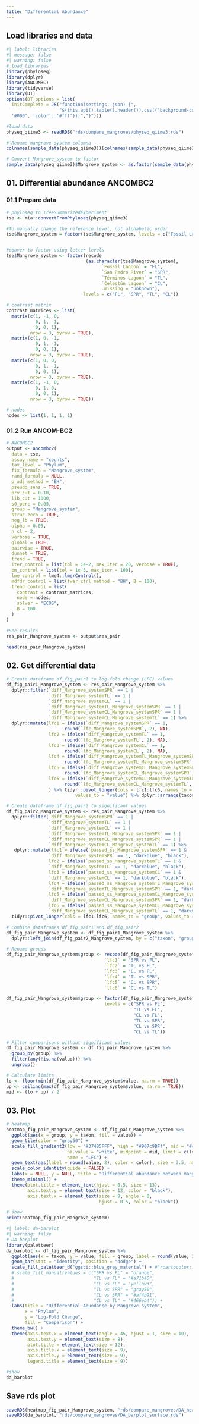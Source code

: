 ```yaml
---
title: "Differential Abundance"
---
```


## Load libraries and data

```r
#| label: libraries
#| message: false
#| warning: false
# load libraries
library(phyloseq)
library(dplyr)
library(ANCOMBC)
library(tidyverse)
library(DT)
options(DT.options = list(
  initComplete = JS("function(settings, json) {",
                    "$(this.api().table().header()).css({'background-color':
  '#000', 'color': '#fff'});","}")))
```

```r
#load data
physeq_qiime3 <- readRDS("rds/compare_mangroves/physeq_qiime3.rds")
```

```r
# Rename mangrove system columna
colnames(sample_data(physeq_qiime3))[colnames(sample_data(physeq_qiime3)) == "Mangrove system"] <- "Mangrove_system"

# Convert Mangrove_system to factor
sample_data(physeq_qiime3)$Mangrove_system <- as.factor(sample_data(physeq_qiime3)$Mangrove_system)
```

## 01. Differential abundance ANCOMBC2

### 01.1 Prepare data

```r
# phyloseq to TreeSummarizedExperiment
tse <- mia::convertFromPhyloseq(physeq_qiime3)
```

```r
#To manually change the reference level, not alphabetic order
tse$Mangrove_system = factor(tse$Mangrove_system, levels = c("Fossil Lagoon", "San Pedro River", "Términos Lagoon", "Celestún Lagoon"))


#conver to factor using letter levels
tse$Mangrove_system <- factor(recode
                              (as.character(tse$Mangrove_system),
                                    `Fossil Lagoon` = "FL",
                                    `San Pedro River` = "SPR",
                                    `Términos Lagoon` = "TL",
                                    `Celestún Lagoon` = "CL",
                                    .missing = "unknown"),
                             levels = c("FL", "SPR", "TL", "CL"))

```

```r
# contrast matrix
contrast_matrices <- list(
  matrix(c(1, -1, 0,
           0, 1, -1,
           0, 0, 1),
         nrow = 3, byrow = TRUE),
  matrix(c(1, 0, -1,
           0, 1, -1,
           0, 0, 1),
         nrow = 3, byrow = TRUE),
  matrix(c(1, 0, 0,
           0, 1, -1,
           0, 0, 1),
         nrow = 3, byrow = TRUE),
  matrix(c(1, -1, 0,
           0, 1, 0,
           0, 0, 1),
         nrow = 3, byrow = TRUE))

# nodes
nodes <- list(1, 1, 1, 1)
```

### 01.2 Run ANCOM-BC2

```r
# ANCOMBC2
output <- ancombc2(
  data = tse,
  assay_name = "counts",
  tax_level = "Phylum",
  fix_formula = "Mangrove_system",
  rand_formula = NULL,
  p_adj_method = "BH",
  pseudo_sens = TRUE,
  prv_cut = 0.10,
  lib_cut = 1000,
  s0_perc = 0.05,
  group = "Mangrove_system",
  struc_zero = TRUE,
  neg_lb = TRUE,
  alpha = 0.05,
  n_cl = 2,
  verbose = TRUE,
  global = TRUE,
  pairwise = TRUE,
  dunnet = TRUE,
  trend = TRUE,
  iter_control = list(tol = 1e-2, max_iter = 20, verbose = TRUE),
  em_control = list(tol = 1e-5, max_iter = 100),
  lme_control = lme4::lmerControl(),
  mdfdr_control = list(fwer_ctrl_method = "BH", B = 100),
  trend_control = list(
    contrast = contrast_matrices,
    node = nodes,
    solver = "ECOS",
    B = 100
  )
)
```

```r
#See results
res_pair_Mangrove_system <- output$res_pair

head(res_pair_Mangrove_system)
```

## 02. Get differential data

```r
# Create dataframe df_fig_pair1 to log-fold change (LFC) values
df_fig_pair1_Mangrove_system <- res_pair_Mangrove_system %>%
  dplyr::filter(`diff_Mangrove_systemSPR` == 1 |
                `diff_Mangrove_systemTL` == 1 |
                `diff_Mangrove_systemCL` == 1 |
                `diff_Mangrove_systemTL_Mangrove_systemSPR` == 1 |
                `diff_Mangrove_systemCL_Mangrove_systemSPR` == 1 |
                `diff_Mangrove_systemCL_Mangrove_systemTL` == 1) %>%
  dplyr::mutate(lfc1 = ifelse(`diff_Mangrove_systemSPR` == 1, 
                      round(`lfc_Mangrove_systemSPR`, 2), NA),
                lfc2 = ifelse(`diff_Mangrove_systemTL` == 1, 
                      round(`lfc_Mangrove_systemTL`, 2), NA),
                lfc3 = ifelse(`diff_Mangrove_systemCL` == 1, 
                      round(`lfc_Mangrove_systemCL`, 2), NA),
                lfc4 = ifelse(`diff_Mangrove_systemTL_Mangrove_systemSPR` == 1, 
                      round(`lfc_Mangrove_systemTL_Mangrove_systemSPR`, 2), NA),
                lfc5 = ifelse(`diff_Mangrove_systemCL_Mangrove_systemSPR` == 1, 
                      round(`lfc_Mangrove_systemCL_Mangrove_systemSPR`, 2), NA),
                lfc6 = ifelse(`diff_Mangrove_systemCL_Mangrove_systemTL` == 1, 
                      round(`lfc_Mangrove_systemCL_Mangrove_systemTL`, 2), NA),
                ) %>% tidyr::pivot_longer(cols = lfc1:lfc6, names_to = "group", 
                          values_to = "value") %>% dplyr::arrange(taxon)
```

```r
# Create dataframe df_fig_pair2 to significant values
df_fig_pair2_Mangrove_system <- res_pair_Mangrove_system %>%
  dplyr::filter(`diff_Mangrove_systemSPR` == 1 |
                `diff_Mangrove_systemTL` == 1 |
                `diff_Mangrove_systemCL` == 1 |
                `diff_Mangrove_systemTL_Mangrove_systemSPR` == 1 |
                `diff_Mangrove_systemCL_Mangrove_systemSPR` == 1 |
                `diff_Mangrove_systemCL_Mangrove_systemTL` == 1) %>%
   dplyr::mutate(lfc1 = ifelse(`passed_ss_Mangrove_systemSPR` == 1 & 
                `diff_Mangrove_systemSPR` == 1, "darkblue", "black"),
                lfc2 = ifelse(`passed_ss_Mangrove_systemTL` == 1 & 
                `diff_Mangrove_systemTL` == 1, "darkblue", "black"),
                lfc3 = ifelse(`passed_ss_Mangrove_systemCL` == 1 &
                `diff_Mangrove_systemCL` == 1, "darkblue", "black"),
                lfc4 = ifelse(`passed_ss_Mangrove_systemTL_Mangrove_systemSPR` == 1 &
                `diff_Mangrove_systemTL_Mangrove_systemSPR` == 1, "darkblue", "black"),
                lfc5 = ifelse(`passed_ss_Mangrove_systemCL_Mangrove_systemSPR` == 1 &
                `diff_Mangrove_systemCL_Mangrove_systemSPR` == 1, "darkblue", "black"),
                lfc6 = ifelse(`passed_ss_Mangrove_systemCL_Mangrove_systemTL` == 1 &
                `diff_Mangrove_systemCL_Mangrove_systemTL` == 1, "darkblue", "black")) %>% 
  tidyr::pivot_longer(cols = lfc1:lfc6, names_to = "group", values_to = "color") %>% dplyr::arrange(taxon)
```

```r
# Combine dataframes df_fig_pair1 and df_fig_pair2
df_fig_pair_Mangrove_system <- df_fig_pair1_Mangrove_system %>%
  dplyr::left_join(df_fig_pair2_Mangrove_system, by = c("taxon", "group"))

# Rename groups
df_fig_pair_Mangrove_system$group <- recode(df_fig_pair_Mangrove_system$group,
                                     `lfc1` = "SPR vs FL",
                                     `lfc2` = "TL vs FL",
                                     `lfc3` = "CL vs FL",
                                     `lfc4` = "TL vs SPR",
                                     `lfc5` = "CL vs SPR",
                                     `lfc6` = "CL vs TL")

df_fig_pair_Mangrove_system$group <- factor(df_fig_pair_Mangrove_system$group,
                                     levels = c("SPR vs FL",
                                                "TL vs FL",
                                                "CL vs FL",
                                                "TL vs SPR",
                                                "CL vs SPR",
                                                "CL vs TL"))

# Filter comparisons without significant values
df_fig_pair_Mangrove_system <- df_fig_pair_Mangrove_system %>%
  group_by(group) %>%
  filter(any(!is.na(value))) %>%
  ungroup()

# Calculate limits
lo <- floor(min(df_fig_pair_Mangrove_system$value, na.rm = TRUE))
up <- ceiling(max(df_fig_pair_Mangrove_system$value, na.rm = TRUE))
mid <- (lo + up) / 2
```

## 03. Plot

```r
# heatmap
heatmap_fig_pair_Mangrove_system <- df_fig_pair_Mangrove_system %>%
  ggplot(aes(x = group, y = taxon, fill = value)) +
  geom_tile(color = "gray50") +
  scale_fill_gradient2(low = "#37485FFF", high = "#907c9BFf", mid = "#cad8DCFF", #a71a50
                       na.value = "white", midpoint = mid, limit = c(lo, up),
                       name = "LFC") +
  geom_text(aes(label = round(value, 2), color = color), size = 3.5, na.rm = TRUE) +
  scale_color_identity(guide = FALSE) +
  labs(x = NULL, y = NULL, title = "Differential abundance between mangrove system") +
  theme_minimal() +
  theme(plot.title = element_text(hjust = 0.5, size = 13),
        axis.text.y = element_text(size = 12, color = "black"),
        axis.text.x = element_text(size = 9, angle = 0, 
                                   hjust = 0.5, color = "black"))

# show
print(heatmap_fig_pair_Mangrove_system)
```

```r
#| label: da-barplot
#| warning: false
# DA barplot
library(paletteer)
da_barplot <- df_fig_pair_Mangrove_system %>%
  ggplot(aes(x = taxon, y = value, fill = group, label = round(value, 2))) +
  geom_bar(stat = "identity", position = "dodge") +
  scale_fill_paletteer_d("ggsci::blue_grey_material") + #"rcartocolor::Purp"
  # scale_fill_manual(values = c("SPR vs FL" = "orange",
  #                              "TL vs FL" = "#a71b40",
  #                              "CL vs FL" = "yellow3",
  #                              "TL vs SPR" = "gray50",
  #                              "CL vs SPR" = "#af4b91",
  #                              "CL vs TL" = "#466eb4")) +
  labs(title = "Differential Abundance by Mangrove system",
       x = "Phylum",
       y = "Log-Fold Change",
       fill = "Comparison") +
  theme_bw() +
  theme(axis.text.x = element_text(angle = 45, hjust = 1, size = 10),
        axis.text.y = element_text(size = 8),
        plot.title = element_text(size = 12),
        axis.title.x = element_text(size = 9),              
        axis.title.y = element_text(size = 9),            
        legend.title = element_text(size = 9))

#show
da_barplot
```

## Save rds plot

```r
saveRDS(heatmap_fig_pair_Mangrove_system, "rds/compare_mangroves/DA_heatmap_surface.rds")
saveRDS(da_barplot, "rds/compare_mangroves/DA_barplot_surface.rds")
```
